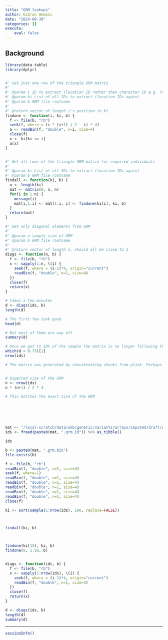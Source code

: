 ```yaml
---
title: "GRM lookups"
author: Gibran Hemani
date: "2024-08-30"
categories: []
execute:
    eval: false
---
```


## Background


```r
library(data.table)
library(dplyr)


#' Get just one row of the triangle GRM matrix
#' 
#' @param i ID to extract (location ID rather than character ID e.g. row 100)
#' @param ki List of all IDs to extract (location IDs again)
#' @param b GRM file rootname
#' 
#' @return vector of length i's position in ki
findone <- function(i, ki, b) {
  f <- file(b, "rb")
  seek(f, where = (i * (i+1) / 2 - i) * 4)
  a <- readBin(f, "double", n=i, size=4)
  close(f)
  x <- ki[ki <= i]
  a[x]
}


#' Get all rows of the triangle GRM matrix for required individuals
#' 
#' @param ki List of all IDs to extract (location IDs again)
#' @param b GRM file rootname
findall <- function(ki, b) {
  n <- length(ki)
  mat <- matrix(0, n, n)
  for(i in 1:n) {
    message(i)
    mat[i,1:i] <- mat[1:i, i] <- findone(ki[i], ki, b)
  }
  return(mat)
}

#' Get only diagonal elements from GRM
#' 
#' @param n sample size of GRM
#' @param b GRM file rootname
#' 
#' @return vector of length n, should all be close to 1
diags <- function(n, b) {
  f <- file(b, "rb")
  x <- sapply(1:n, \(i) {
    seek(f, where = (i-1)*4, origin="current")
    readBin(f, "double", n=1, size=4)
  })
  close(f)
  return(x)
}

# takes a few minutes
d <- diags(ids, b)
length(d)

# The first few look good
head(d)

# But most of them are way off
summary(d)

# Once we get to 10% of the sample the matrix is no longer following the expected pattern
which(d < 0.75)[1]
nrow(ids)

# The matrix was generated by concatenating chunks from plink. Perhaps it's not possible to do this


# Expected size of the GRM
n <- nrow(ids)
n * (n+1) / 2 * 4

# This matches the exact size of the GRM






mat <- "/local-scratch/data/ukb/genetic/variants/arrays/imputed/draft/grm/full-ukb-indep"
ids <- fread(paste0(mat, ".grm.id")) %>% as_tibble()

ids

b <- paste0(mat, ".grm.bin")
file.exists(b)

f <- file(b, "rb")
readBin(f, "double", n=1, size=4)
seek(f, where=1)
readBin(f, "double", n=1, size=4)
readBin(f, "double", n=1, size=4)
readBin(f, "double", n=1, size=4)
readBin(f, "double", n=1, size=4)
readBin(f, "double", n=1, size=4)
close(f)

ki <- sort(sample(1:nrow(ids), 100, replace=FALSE))



findall(ki, b)



findone(ki[15], ki, b)
findone(9, 1:10, b)


diags <- function(ids, b) {
  f <- file(b, "rb")
  x <- sapply(1:nrow(ids), \(i) {
    seek(f, where = (i-1)*4, origin="current")
    readBin(f, "double", n=1, size=4)
  })
  close(f)
  return(x)
}

d <- diags(ids, b)
length(d)
summary(d)
```

---

```r
sessionInfo()
```

